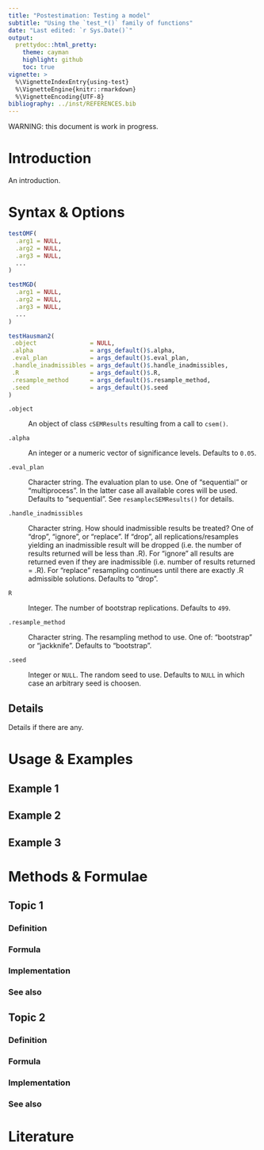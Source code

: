 ```yaml
---
title: "Postestimation: Testing a model"
subtitle: "Using the `test_*()` family of functions"
date: "Last edited: `r Sys.Date()`"
output:
  prettydoc::html_pretty:
    theme: cayman
    highlight: github
    toc: true
vignette: >
  %\VignetteIndexEntry{using-test}
  %\VignetteEngine{knitr::rmarkdown}
  %\VignetteEncoding{UTF-8}
bibliography: ../inst/REFERENCES.bib
---
```

WARNING: this document is work in progress.

# Introduction {#introduction}

An introduction.

# Syntax & Options {#syntax}

```r
testOMF(
  .arg1 = NULL,
  .arg2 = NULL,
  .arg3 = NULL,
  ...
)

testMGD(
  .arg1 = NULL,
  .arg2 = NULL,
  .arg3 = NULL,
  ...
)

testHausman2(
 .object               = NULL,
 .alpha                = args_default()$.alpha,
 .eval_plan            = args_default()$.eval_plan,
 .handle_inadmissibles = args_default()$.handle_inadmissibles,
 .R                    = args_default()$.R,
 .resample_method      = args_default()$.resample_method,
 .seed                 = args_default()$.seed
)
```

`.object`

:   An object of class `cSEMResults` resulting from a call to `csem()`.
   
`.alpha`

:  	An integer or a numeric vector of significance levels. Defaults to `0.05`.
  
`.eval_plan`

:   Character string. The evaluation plan to use. One of "sequential" or 
    "multiprocess". In the latter case all available cores will be used. 
    Defaults to "sequential". See `resamplecSEMResults()` for details.
   
`.handle_inadmissibles`

:   Character string. How should inadmissible results be treated? One of 
    "drop", "ignore", or "replace". If "drop", all replications/resamples 
    yielding an inadmissible result will be dropped (i.e. the number of 
    results returned will be less than .R). For "ignore" all results are 
    returned even if they are inadmissible (i.e. number of results
    returned = .R). For "replace" resampling continues until there are 
    exactly .R admissible solutions. Defaults to "drop".

`R`

:   Integer. The number of bootstrap replications. Defaults to `499`.

`.resample_method`

:   Character string. The resampling method to use. One of: "bootstrap" or "jackknife". 
    Defaults to "bootstrap".

`.seed`

:   Integer or `NULL`. The random seed to use. Defaults to `NULL` in which case
    an arbitrary seed is choosen.
    
## Details

Details if there are any.

# Usage & Examples {#examples}

## Example 1 {#example1}
## Example 2 {#example2}
## Example 3 {#example3}

# Methods & Formulae {#methods}

## Topic 1 {#topic1}
### Definition

### Formula

### Implementation

### See also

## Topic 2 {#topic2}
### Definition

### Formula

### Implementation

### See also

# Literature

